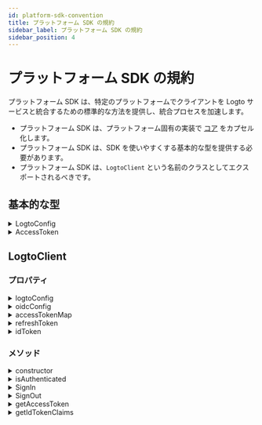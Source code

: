```yaml
---
id: platform-sdk-convention
title: プラットフォーム SDK の規約
sidebar_label: プラットフォーム SDK の規約
sidebar_position: 4
---
```


# プラットフォーム SDK の規約

プラットフォーム SDK は、特定のプラットフォームでクライアントを Logto サービスと統合するための標準的な方法を提供し、統合プロセスを加速します。

- プラットフォーム SDK は、プラットフォーム固有の実装で [コア](/developers/sdk-conventions/core-sdk-convention) をカプセル化します。
- プラットフォーム SDK は、SDK を使いやすくする基本的な型を提供する必要があります。
- プラットフォーム SDK は、`LogtoClient` という名前のクラスとしてエクスポートされるべきです。

## 基本的な型

<details>
  <summary>LogtoConfig</summary>

| 名前                | 型         | 必須 | デフォルト値                        | 備考                                                                        |
| ------------------- | ---------- | ---- | ----------------------------------- | --------------------------------------------------------------------------- |
| endpoint            | `string`   | ✅   |                                     | OIDC サービスのエンドポイント。                                             |
| appId               | `string`   | ✅   |                                     | Logto サービスに登録したアプリケーションの ID。                             |
| scopes              | `string[]` |      | `[openid, offline_access, profile]` | このフィールドには常に `openid`、`offline_access`、`profile` が含まれます。 |
| resources           | `string[]` |      |                                     | 使用したい保護されたリソースインジケーター。                                |
| prompt              | `string`   |      | `consent`                           | `generateSignInUri` で使用されるプロンプト値。                              |
| usingPersistStorage | `boolean`  |      | `true`                              | 資格情報をローカルマシンに保存するかどうかを決定します。                    |

**\*備考**

- 必要に応じてこの `LogtoConfig` を拡張できます。
- `usingPersistStorage` はクライアント SDK のみで提供されます。例：iOS、Android、SPA。

</details>

<details>
  <summary>AccessToken</summary>

| 名前      | 型       | 備考                 |
| --------- | -------- | -------------------- |
| token     | `string` |                      |
| scope     | `string` |                      |
| expiresAt | `number` | タイムスタンプ（秒） |

</details>

## LogtoClient

### プロパティ

<details>
  <summary>logtoConfig</summary>

**型**

`LogtoConfig`

</details>

<details>
  <summary>oidcConfig</summary>

**型**

`OidcConfigResponse?`

</details>

<details>
  <summary>accessTokenMap</summary>

**型**

`Map<string, AccessToken>`

**キー**

- キーは `scope` と `resource` で構成されるべきです。
- `scope` の値はアルファベット順にソートされ、スペースで結合されるべきです。
- キーは `${scope}@${resource}` のパターンで構成されるべきです。
- `scope` または `resource` が null または空の場合、それらの値は空として扱われるべきです。

例：`"offline_access openid read:usr@https://logto.dev/api"`、`"@https://logto.dev/api"`、`"openid@"`、`"@"`。

**値**

- `expiresAt` プロパティを使用してアクセス トークンの有効期限を示す `AccessToken`。

**備考**

- Logto V1 ではカスタムスコープをサポートしていないため、`scope` は常に null 値になります。
- アクセストークンキーを構築してアクセストークンを保存する際：
  - `scope` は常に null 値になります。
  - アクセストークンが JWT でない場合、`resource` を null 値として扱います。
  - アクセストークンが JWT の場合、アクセストークンをデコードし、ペイロードの `aud` クレーム値をアクセストークンキーの `resource` 部分として使用します。

</details>

<details>
  <summary>refreshToken</summary>

**型**

`string?`

**備考**

`refreshToken` は以下の状況で設定または更新されます：

- ストレージから `refreshToken` をロードします。
- トークンの取得に成功した際、サーバーがレスポンスで `refreshToken` を返します。
- サインアウト（`null` に設定されます）。

</details>

<details>
  <summary>idToken</summary>

**型**

`string?`

**備考**

- `idToken` はバックエンドから来た場合に検証されるべきです。
- `idToken` は以下の状況で設定または更新されます：
  - ストレージから `idToken` をロードします。
  - トークンの取得に成功した際、サーバーがレスポンスで `idToken` を返します。
  - サインアウト（`null` に設定されます）。

</details>

### メソッド

<details>
  <summary>constructor</summary>

**パラメーター**

| パラメーター | 型            |
| ------------ | ------------- |
| logtoConfig  | `LogtoConfig` |

**戻り値の型**

`LogtoClient`

**備考**

- 必要に応じて追加のパラメーターを追加できます。
- logtoConfig で usePersistStorage が有効になっている場合、プラットフォーム SDK は以下の機能を提供します：
  - `clientId` に基づいて一意のキーで永続データを保存します。
  - 初期化時にローカルマシンから `refreshToken` と `idToken` をロードします。
  - `Core.fetchTokenByAuthorizationCode` と `Core.fetchTokenByRefreshToken` で `refreshToken` と `idToken` をローカルに保存します。

</details>

<details>
  <summary>isAuthenticated</summary>

ユーザーが認証 (Authentication) されているかどうかを知るためのものです。  
これはゲッターとしても定義できます。

ユーザーは次の場合に認証 (Authentication) されていると見なされます：

- ID トークンを正常に取得した場合。
- ローカルマシンから ID トークンをロードした場合。

**パラメーター**

なし。

**戻り値の型**

`boolean`

</details>

<details>
  <summary>SignIn</summary>

このメソッドはサインインフローを開始する必要があり、プラットフォーム SDK はサインインリダイレクトプロセスを含む認可に必要なすべてのステップを完了する必要があります。

このメソッドが正常に呼び出された後、ユーザーは認証 (Authentication) されます。

サインインプロセスは Core SDK の関数に依存します：

- `generateSignInUri`
- `verifyAndParseCodeFromCallbackUri`
- `fetchTokenByAuthorizationCode`

備考：

- generateSignInUri に必要なリソースが含まれているため、fetchTokenByAuthorizationCode 関数にリソースを渡す必要はありません。

**パラメーター**

| パラメーター | 型       |
| ------------ | -------- |
| redirectUri  | `string` |

**戻り値の型**

`void`

**例外**

- このサインインプロセス中に発生したエラー。

</details>

<details>
  <summary>SignOut</summary>

サインアウトプロセスは次のステップに従うべきです：

1. ローカルストレージ、クッキー、永続データ、その他のものをクリアします。
2. `Core.revoke` を介して取得したリフレッシュトークンを取り消します（リフレッシュトークンが取り消されると、Logto サービスは関連するすべてのトークンを取り消します）。
3. ステップ 1 がサインインページのセッションをクリアしない限り、ユーザーを Logto のサインアウトエンドポイントにリダイレクトします。

備考：

- ステップ 2 では、`Core.revoke` は非同期呼び出しであり、失敗してもサインアウトプロセスをブロックしません。
- ステップ 3 は、Logto のサインアウトエンドポイントを生成するために `Core.generateSignOutUri` に依存しています。

**パラメーター**

| パラメーター          | 型       | 必須 | デフォルト値 |
| --------------------- | -------- | ---- | ------------ |
| postLogoutRedirectUri | `string` |      | `null`       |

**戻り値の型**

`void`

**例外**

- このサインアウトプロセス中に発生したエラー。

</details>

<details>
  <summary>getAccessToken</summary>

`getAccessToken` は `accessTokenMap` から `resource` と `scope` によって `AccessToken` を取得し、その `AccessToken` の `token` 値を返します。

Logto V1 ではカスタムスコープをサポートしていないため、`accessTokenMap` のキーを構築する際に `scope` を `null` に設定します。

**備考**

- 対応する `AccessToken` が見つからない場合、必要なトークンを取得するために `Core.fetchTokenByRefreshToken` アクションを実行します。
- `accessToken` が期限切れでない場合、その内部の `token` 値を返します。
- `accessToken` が期限切れの場合、新しい `accessToken` を取得するために `Core.fetchTokenByRefreshToken` アクションを実行し、ローカルの `accessTokenMap` を更新し、新しい `token` 値を返します。
- `Core.fetchTokenByRefreshToken` が失敗した場合、発生した例外をユーザーに通知します。
- リフレッシュトークンが見つからない場合、ユーザーに未認可の例外を通知します。
- サインイン後に `refreshToken` を取得することでのみ、`Core.fetchTokenByRefreshToken` アクションを実行できます。

**パラメーター**

| パラメーター | 型       | 必須 | デフォルト値 |
| ------------ | -------- | ---- | ------------ |
| resource     | `string` |      | `null`       |

**戻り値の型**

`string`

**例外**

- ユーザーが認証 (Authentication) されていません。
- 入力された `resource` が `logtoConfig` に設定されていません。
- `Core.fetchTokenByRefreshToken` の前にリフレッシュトークンが見つかりません。
- `Core.fetchTokenByRefreshToken` が失敗しました。

</details>

<details>
  <summary>getIdTokenClaims</summary>

`getIdTokenClaims` は `idToken` プロパティのクレームを持つオブジェクトを返します。

**パラメーター**

なし。

**戻り値の型**

`IdTokenClaims`

**例外**

- ユーザーが認証 (Authentication) されていません。

</details>
